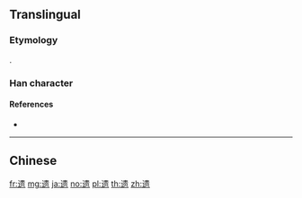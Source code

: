 {{character info/new}}
{{also|遺}}
==Translingual==

===Etymology===
{{Han simp|遺|f=貝|t=贝}}.

===Han character===
{{Han char|rn=162|rad=辵|as=09|sn=13|four=|canj=XYLMO,YLMO|ids=⿺辶贵}}

====References====
* {{Han ref|kx=1262.201|hdz=63858.030|uh=9057|ud=36951}}

----

==Chinese==
{{zh-see|遺}}

[[fr:遗]]
[[mg:遗]]
[[ja:遗]]
[[no:遗]]
[[pl:遗]]
[[th:遗]]
[[zh:遗]]